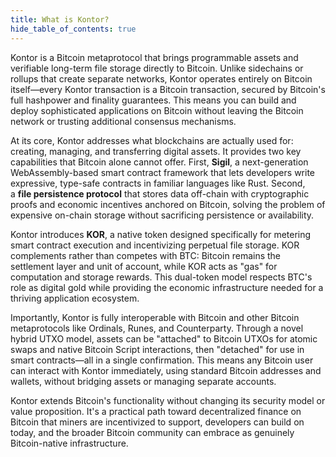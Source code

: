```yaml
---
title: What is Kontor?
hide_table_of_contents: true
---
```


Kontor is a Bitcoin metaprotocol that brings programmable assets and verifiable long-term file storage directly to Bitcoin. Unlike sidechains or rollups that create separate networks, Kontor operates entirely on Bitcoin itself—every Kontor transaction is a Bitcoin transaction, secured by Bitcoin's full hashpower and finality guarantees. This means you can build and deploy sophisticated applications on Bitcoin without leaving the Bitcoin network or trusting additional consensus mechanisms.

At its core, Kontor addresses what blockchains are actually used for: creating, managing, and transferring digital assets. It provides two key capabilities that Bitcoin alone cannot offer. First, **Sigil**, a next-generation WebAssembly-based smart contract framework that lets developers write expressive, type-safe contracts in familiar languages like Rust. Second, a **file persistence protocol** that stores data off-chain with cryptographic proofs and economic incentives anchored on Bitcoin, solving the problem of expensive on-chain storage without sacrificing persistence or availability.

Kontor introduces **KOR**, a native token designed specifically for metering smart contract execution and incentivizing perpetual file storage. KOR complements rather than competes with BTC: Bitcoin remains the settlement layer and unit of account, while KOR acts as "gas" for computation and storage rewards. This dual-token model respects BTC's role as digital gold while providing the economic infrastructure needed for a thriving application ecosystem.

Importantly, Kontor is fully interoperable with Bitcoin and other Bitcoin metaprotocols like Ordinals, Runes, and Counterparty. Through a novel hybrid UTXO model, assets can be "attached" to Bitcoin UTXOs for atomic swaps and native Bitcoin Script interactions, then "detached" for use in smart contracts—all in a single confirmation. This means any Bitcoin user can interact with Kontor immediately, using standard Bitcoin addresses and wallets, without bridging assets or managing separate accounts.

Kontor extends Bitcoin's functionality without changing its security model or value proposition. It's a practical path toward decentralized finance on Bitcoin that miners are incentivized to support, developers can build on today, and the broader Bitcoin community can embrace as genuinely Bitcoin-native infrastructure.
